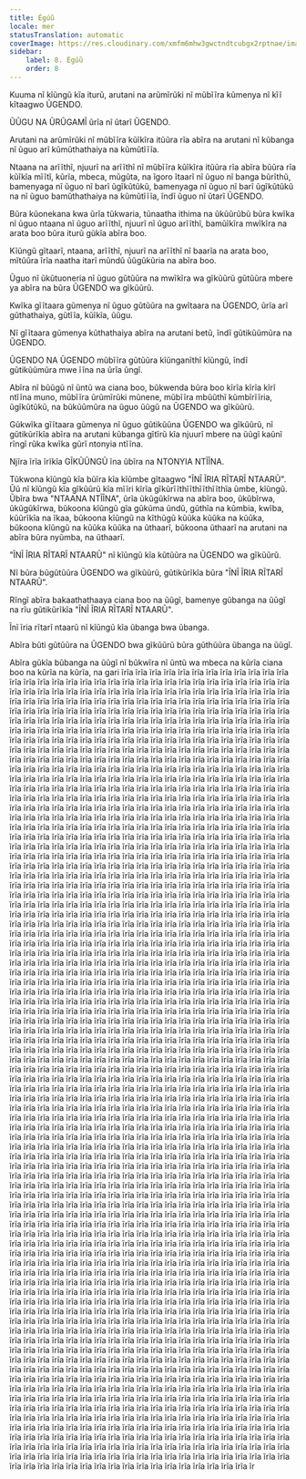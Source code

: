 ```yaml
---
title: Égúũ
locale: mer
statusTranslation: automatic
coverImage: https://res.cloudinary.com/xmfm6mhw3gwctndtcubgx2rptnae/image/upload/v1740337243/small_cover_educacion_fundamental_a051170f1c.webp
sidebar:
    label: 8. Égúũ
    order: 8
---
```

Kuuma nĩ kĩũngũ kĩa iturũ, arutani na arũmĩrũki nĩ mũbĩĩra kũmenya nĩ kĩĩ kĩtaagwo ŨGENDO.

ŨŨGU NA ŨRŨGAMĨ ũrĩa nĩ ũtarĩ ŨGENDO.

Arutani na arũmĩrũki nĩ mũbĩĩra kũĩkĩra itũũra rĩa abĩra na arutani nĩ kũbanga nĩ ũguo arĩ kũmũthathaiya na kũmũtĩĩĩa.

Ntaana na arĩĩthĩ, njuurĩ na arĩĩthĩ nĩ mũbĩĩra kũĩkĩra itũũra rĩa abĩra bũũra rĩa kũĩkĩa mĩĩtĩ, kũrĩa, mbeca, mũgũta, na ĩgoro ĩtaarĩ nĩ ũguo nĩ banga bũrĩthũ, bamenyaga nĩ ũguo nĩ barĩ ũgĩkũtũkũ, bamenyaga nĩ ũguo nĩ barĩ ũgĩkũtũkũ na nĩ ũguo bamũthathaiya na kũmũtĩĩĩa, ĩndĩ ũguo nĩ ũtarĩ ŨGENDO.

Bũra kũonekana kwa ũrĩa tũkwaria, tũnaatha ithima na ũkũũrũbũ bũra kwĩka nĩ ũguo ntaana nĩ ũguo arĩĩthĩ, njuurĩ nĩ ũguo arĩĩthĩ, bamũĩkĩra mwĩkĩra na arata boo bũra iturũ gũkĩa abĩra boo.

Kĩũngũ gĩtaarĩ, ntaana, arĩĩthĩ, njuurĩ na arĩĩthĩ nĩ baarĩa na arata boo, mĩtũũra ĩrĩa naatha itarĩ mũndũ ũũgũkũria na abĩra boo.

Ũguo nĩ ũkũtuoneria nĩ ũguo gũtũũra na mwĩkĩra wa gĩkũũrũ gũtũũra mbere ya abĩra na bũra ŨGENDO wa gĩkũũrũ.

Kwĩka gĩĩtaara gũmenya nĩ ũguo gũtũũra na gwĩtaara na ŨGENDO, ũrĩa arĩ gũthathaiya, gũtĩĩa, kũĩkĩa, ũũgu.

Nĩ gĩĩtaara gũmenya kũthathaiya abĩra na arutani betũ, ĩndĩ gũtikũũmũra na ŨGENDO.

ŨGENDO NA ŨGENDO mũbĩĩra gũtũũra kĩũnganĩthĩ kĩũngũ, ĩndĩ gũtikũũmũra mwe ĩĩna na ũrĩa ũngĩ.

Abĩra nĩ bũũgũ nĩ ũntũ wa ciana boo, bũkwenda bũra boo kĩrĩa kĩrĩa kĩrĩ ntĩĩna muno, mũbĩĩra ũrũmĩrũki mũnene, mũbĩĩra mbũũthĩ kũmbĩrĩĩria, ũgĩkũtũkũ, na bũkũũmũra na ũguo ũũgũ na ŨGENDO wa gĩkũũrũ.

Gũkwĩka gĩĩtaara gũmenya nĩ ũguo gũtikũũna ŨGENDO wa gĩkũũrũ, nĩ gũtikũrĩkĩa abĩra na arutani kũbanga gĩtĩrũ kĩa njuurĩ mbere na ũũgĩ kaũnĩ rĩngĩ rũka kwĩka gũrĩ ntonyia ntĩĩna.

Njĩra ĩrĩa ĩrĩkĩa GĨKŨŨNGŨ ĩna ũbĩra na NTONYIA NTĨĨNA.

Tũkwona kĩũngũ kĩa bũĩra kĩa kĩũmbe gĩtaagwo "ĨNĨ ĨRIA RĨTARĨ NTAARŨ". Ũũ nĩ kĩũngũ kĩa gĩkũũrũ kĩa mĩĩri kĩrĩa gĩkũrĩĩthĩĩthĩĩthĩĩthĩa ũmbe, kĩũngũ. Ũbĩra bwa "NTAANA NTĨĨNA", ũrĩa ũkũgũkĩrwa na abĩra boo, ũkũbĩrwa, ũkũgũkĩrwa, bũkoona kĩũngũ gĩa gũkũma ũndũ, gũthĩa na kũmbia, kwĩba, kũũrĩkĩa na ĩkaa, bũkoona kĩũngũ na kĩthũgũ kũũka kũũka na kũũka, bũkoona kĩũngũ na kũũka kũũka na ũthaarĩ, bũkoona ũthaarĩ na arutani na abĩra bũra nyũmba, na ũthaarĩ.

"ĨNĨ ĨRIA RĨTARĨ NTAARŨ" nĩ kĩũngũ kĩa kũtũũra na ŨGENDO wa gĩkũũrũ.

Nĩ bũra bũgũtũũra ŨGENDO wa gĩkũũrũ, gũtikũrĩkĩa bũra "ĨNĨ ĨRIA RĨTARĨ NTAARŨ".

Rĩngĩ abĩra bakaathathaaya ciana boo na ũũgĩ, bamenye gũbanga na ũũgĩ na rĩu gũtikũrĩkĩa "ĨNĨ ĨRIA RĨTARĨ NTAARŨ".

Ĩnĩ ĩria rĩtarĩ ntaarũ nĩ kĩũngũ kĩa ũbanga bwa ũbanga.

Abĩra bũti gũtũũra na ŨGENDO bwa gĩkũũrũ bũra gũthũũra ũbanga na ũũgĩ.

Abĩra gũkĩa bũbanga na ũũgĩ nĩ bũkwĩra nĩ ũntũ wa mbeca na kũrĩa ciana boo na kũrĩa na kũrĩa, na gari ĩrĩa ĩrĩa ĩrĩa ĩrĩa ĩrĩa ĩrĩa ĩrĩa ĩrĩa ĩrĩa ĩrĩa ĩrĩa ĩrĩa ĩrĩa ĩrĩa ĩrĩa ĩrĩa ĩrĩa ĩrĩa ĩrĩa ĩrĩa ĩrĩa ĩrĩa ĩrĩa ĩrĩa ĩrĩa ĩrĩa ĩrĩa ĩrĩa ĩrĩa ĩrĩa ĩrĩa ĩrĩa ĩrĩa ĩrĩa ĩrĩa ĩrĩa ĩrĩa ĩrĩa ĩrĩa ĩrĩa ĩrĩa ĩrĩa ĩrĩa ĩrĩa ĩrĩa ĩrĩa ĩrĩa ĩrĩa ĩrĩa ĩrĩa ĩrĩa ĩrĩa ĩrĩa ĩrĩa ĩrĩa ĩrĩa ĩrĩa ĩrĩa ĩrĩa ĩrĩa ĩrĩa ĩrĩa ĩrĩa ĩrĩa ĩrĩa ĩrĩa ĩrĩa ĩrĩa ĩrĩa ĩrĩa ĩrĩa ĩrĩa ĩrĩa ĩrĩa ĩrĩa ĩrĩa ĩrĩa ĩrĩa ĩrĩa ĩrĩa ĩrĩa ĩrĩa ĩrĩa ĩrĩa ĩrĩa ĩrĩa ĩrĩa ĩrĩa ĩrĩa ĩrĩa ĩrĩa ĩrĩa ĩrĩa ĩrĩa ĩrĩa ĩrĩa ĩrĩa ĩrĩa ĩrĩa ĩrĩa ĩrĩa ĩrĩa ĩrĩa ĩrĩa ĩrĩa ĩrĩa ĩrĩa ĩrĩa ĩrĩa ĩrĩa ĩrĩa ĩrĩa ĩrĩa ĩrĩa ĩrĩa ĩrĩa ĩrĩa ĩrĩa ĩrĩa ĩrĩa ĩrĩa ĩrĩa ĩrĩa ĩrĩa ĩrĩa ĩrĩa ĩrĩa ĩrĩa ĩrĩa ĩrĩa ĩrĩa ĩrĩa ĩrĩa ĩrĩa ĩrĩa ĩrĩa ĩrĩa ĩrĩa ĩrĩa ĩrĩa ĩrĩa ĩrĩa ĩrĩa ĩrĩa ĩrĩa ĩrĩa ĩrĩa ĩrĩa ĩrĩa ĩrĩa ĩrĩa ĩrĩa ĩrĩa ĩrĩa ĩrĩa ĩrĩa ĩrĩa ĩrĩa ĩrĩa ĩrĩa ĩrĩa ĩrĩa ĩrĩa ĩrĩa ĩrĩa ĩrĩa ĩrĩa ĩrĩa ĩrĩa ĩrĩa ĩrĩa ĩrĩa ĩrĩa ĩrĩa ĩrĩa ĩrĩa ĩrĩa ĩrĩa ĩrĩa ĩrĩa ĩrĩa ĩrĩa ĩrĩa ĩrĩa ĩrĩa ĩrĩa ĩrĩa ĩrĩa ĩrĩa ĩrĩa ĩrĩa ĩrĩa ĩrĩa ĩrĩa ĩrĩa ĩrĩa ĩrĩa ĩrĩa ĩrĩa ĩrĩa ĩrĩa ĩrĩa ĩrĩa ĩrĩa ĩrĩa ĩrĩa ĩrĩa ĩrĩa ĩrĩa ĩrĩa ĩrĩa ĩrĩa ĩrĩa ĩrĩa ĩrĩa ĩrĩa ĩrĩa ĩrĩa ĩrĩa ĩrĩa ĩrĩa ĩrĩa ĩrĩa ĩrĩa ĩrĩa ĩrĩa ĩrĩa ĩrĩa ĩrĩa ĩrĩa ĩrĩa ĩrĩa ĩrĩa ĩrĩa ĩrĩa ĩrĩa ĩrĩa ĩrĩa ĩrĩa ĩrĩa ĩrĩa ĩrĩa ĩrĩa ĩrĩa ĩrĩa ĩrĩa ĩrĩa ĩrĩa ĩrĩa ĩrĩa ĩrĩa ĩrĩa ĩrĩa ĩrĩa ĩrĩa ĩrĩa ĩrĩa ĩrĩa ĩrĩa ĩrĩa ĩrĩa ĩrĩa ĩrĩa ĩrĩa ĩrĩa ĩrĩa ĩrĩa ĩrĩa ĩrĩa ĩrĩa ĩrĩa ĩrĩa ĩrĩa ĩrĩa ĩrĩa ĩrĩa ĩrĩa ĩrĩa ĩrĩa ĩrĩa ĩrĩa ĩrĩa ĩrĩa ĩrĩa ĩrĩa ĩrĩa ĩrĩa ĩrĩa ĩrĩa ĩrĩa ĩrĩa ĩrĩa ĩrĩa ĩrĩa ĩrĩa ĩrĩa ĩrĩa ĩrĩa ĩrĩa ĩrĩa ĩrĩa ĩrĩa ĩrĩa ĩrĩa ĩrĩa ĩrĩa ĩrĩa ĩrĩa ĩrĩa ĩrĩa ĩrĩa ĩrĩa ĩrĩa ĩrĩa ĩrĩa ĩrĩa ĩrĩa ĩrĩa ĩrĩa ĩrĩa ĩrĩa ĩrĩa ĩrĩa ĩrĩa ĩrĩa ĩrĩa ĩrĩa ĩrĩa ĩrĩa ĩrĩa ĩrĩa ĩrĩa ĩrĩa ĩrĩa ĩrĩa ĩrĩa ĩrĩa ĩrĩa ĩrĩa ĩrĩa ĩrĩa ĩrĩa ĩrĩa ĩrĩa ĩrĩa ĩrĩa ĩrĩa ĩrĩa ĩrĩa ĩrĩa ĩrĩa ĩrĩa ĩrĩa ĩrĩa ĩrĩa ĩrĩa ĩrĩa ĩrĩa ĩrĩa ĩrĩa ĩrĩa ĩrĩa ĩrĩa ĩrĩa ĩrĩa ĩrĩa ĩrĩa ĩrĩa ĩrĩa ĩrĩa ĩrĩa ĩrĩa ĩrĩa ĩrĩa ĩrĩa ĩrĩa ĩrĩa ĩrĩa ĩrĩa ĩrĩa ĩrĩa ĩrĩa ĩrĩa ĩrĩa ĩrĩa ĩrĩa ĩrĩa ĩrĩa ĩrĩa ĩrĩa ĩrĩa ĩrĩa ĩrĩa ĩrĩa ĩrĩa ĩrĩa ĩrĩa ĩrĩa ĩrĩa ĩrĩa ĩrĩa ĩrĩa ĩrĩa ĩrĩa ĩrĩa ĩrĩa ĩrĩa ĩrĩa ĩrĩa ĩrĩa ĩrĩa ĩrĩa ĩrĩa ĩrĩa ĩrĩa ĩrĩa ĩrĩa ĩrĩa ĩrĩa ĩrĩa ĩrĩa ĩrĩa ĩrĩa ĩrĩa ĩrĩa ĩrĩa ĩrĩa ĩrĩa ĩrĩa ĩrĩa ĩrĩa ĩrĩa ĩrĩa ĩrĩa ĩrĩa ĩrĩa ĩrĩa ĩrĩa ĩrĩa ĩrĩa ĩrĩa ĩrĩa ĩrĩa ĩrĩa ĩrĩa ĩrĩa ĩrĩa ĩrĩa ĩrĩa ĩrĩa ĩrĩa ĩrĩa ĩrĩa ĩrĩa ĩrĩa ĩrĩa ĩrĩa ĩrĩa ĩrĩa ĩrĩa ĩrĩa ĩrĩa ĩrĩa ĩrĩa ĩrĩa ĩrĩa ĩrĩa ĩrĩa ĩrĩa ĩrĩa ĩrĩa ĩrĩa ĩrĩa ĩrĩa ĩrĩa ĩrĩa ĩrĩa ĩrĩa ĩrĩa ĩrĩa ĩrĩa ĩrĩa ĩrĩa ĩrĩa ĩrĩa ĩrĩa ĩrĩa ĩrĩa ĩrĩa ĩrĩa ĩrĩa ĩrĩa ĩrĩa ĩrĩa ĩrĩa ĩrĩa ĩrĩa ĩrĩa ĩrĩa ĩrĩa ĩrĩa ĩrĩa ĩrĩa ĩrĩa ĩrĩa ĩrĩa ĩrĩa ĩrĩa ĩrĩa ĩrĩa ĩrĩa ĩrĩa ĩrĩa ĩrĩa ĩrĩa ĩrĩa ĩrĩa ĩrĩa ĩrĩa ĩrĩa ĩrĩa ĩrĩa ĩrĩa ĩrĩa ĩrĩa ĩrĩa ĩrĩa ĩrĩa ĩrĩa ĩrĩa ĩrĩa ĩrĩa ĩrĩa ĩrĩa ĩrĩa ĩrĩa ĩrĩa ĩrĩa ĩrĩa ĩrĩa ĩrĩa ĩrĩa ĩrĩa ĩrĩa ĩrĩa ĩrĩa ĩrĩa ĩrĩa ĩrĩa ĩrĩa ĩrĩa ĩrĩa ĩrĩa ĩrĩa ĩrĩa ĩrĩa ĩrĩa ĩrĩa ĩrĩa ĩrĩa ĩrĩa ĩrĩa ĩrĩa ĩrĩa ĩrĩa ĩrĩa ĩrĩa ĩrĩa ĩrĩa ĩrĩa ĩrĩa ĩrĩa ĩrĩa ĩrĩa ĩrĩa ĩrĩa ĩrĩa ĩrĩa ĩrĩa ĩrĩa ĩrĩa ĩrĩa ĩrĩa ĩrĩa ĩrĩa ĩrĩa ĩrĩa ĩrĩa ĩrĩa ĩrĩa ĩrĩa ĩrĩa ĩrĩa ĩrĩa ĩrĩa ĩrĩa ĩrĩa ĩrĩa ĩrĩa ĩrĩa ĩrĩa ĩrĩa ĩrĩa ĩrĩa ĩrĩa ĩrĩa ĩrĩa ĩrĩa ĩrĩa ĩrĩa ĩrĩa ĩrĩa ĩrĩa ĩrĩa ĩrĩa ĩrĩa ĩrĩa ĩrĩa ĩrĩa ĩrĩa ĩrĩa ĩrĩa ĩrĩa ĩrĩa ĩrĩa ĩrĩa ĩrĩa ĩrĩa ĩrĩa ĩrĩa ĩrĩa ĩrĩa ĩrĩa ĩrĩa ĩrĩa ĩrĩa ĩrĩa ĩrĩa ĩrĩa ĩrĩa ĩrĩa ĩrĩa ĩrĩa ĩrĩa ĩrĩa ĩrĩa ĩrĩa ĩrĩa ĩrĩa ĩrĩa ĩrĩa ĩrĩa ĩrĩa ĩrĩa ĩrĩa ĩrĩa ĩrĩa ĩrĩa ĩrĩa ĩrĩa ĩrĩa ĩrĩa ĩrĩa ĩrĩa ĩrĩa ĩrĩa ĩrĩa ĩrĩa ĩrĩa ĩrĩa ĩrĩa ĩrĩa ĩrĩa ĩrĩa ĩrĩa ĩrĩa ĩrĩa ĩrĩa ĩrĩa ĩrĩa ĩrĩa ĩrĩa ĩrĩa ĩrĩa ĩrĩa ĩrĩa ĩrĩa ĩrĩa ĩrĩa ĩrĩa ĩrĩa ĩrĩa ĩrĩa ĩrĩa ĩrĩa ĩrĩa ĩrĩa ĩrĩa ĩrĩa ĩrĩa ĩrĩa ĩrĩa ĩrĩa ĩrĩa ĩrĩa ĩrĩa ĩrĩa ĩrĩa ĩrĩa ĩrĩa ĩrĩa ĩrĩa ĩrĩa ĩrĩa ĩrĩa ĩrĩa ĩrĩa ĩrĩa ĩrĩa ĩrĩa ĩrĩa ĩrĩa ĩrĩa ĩrĩa ĩrĩa ĩrĩa ĩrĩa ĩrĩa ĩrĩa ĩrĩa ĩrĩa ĩrĩa ĩrĩa ĩrĩa ĩrĩa ĩrĩa ĩrĩa ĩrĩa ĩrĩa ĩrĩa ĩrĩa ĩrĩa ĩrĩa ĩrĩa ĩrĩa ĩrĩa ĩrĩa ĩrĩa ĩrĩa ĩrĩa ĩrĩa ĩrĩa ĩrĩa ĩrĩa ĩrĩa ĩrĩa ĩrĩa ĩrĩa ĩrĩa ĩrĩa ĩrĩa ĩrĩa ĩrĩa ĩrĩa ĩrĩa ĩrĩa ĩrĩa ĩrĩa ĩrĩa ĩrĩa ĩrĩa ĩrĩa ĩrĩa ĩrĩa ĩrĩa ĩrĩa ĩrĩa ĩrĩa ĩrĩa ĩrĩa ĩrĩa ĩrĩa ĩrĩa ĩrĩa ĩrĩa ĩrĩa ĩrĩa ĩrĩa ĩrĩa ĩrĩa ĩrĩa ĩrĩa ĩrĩa ĩrĩa ĩrĩa ĩrĩa ĩrĩa ĩrĩa ĩrĩa ĩrĩa ĩrĩa ĩrĩa ĩrĩa ĩrĩa ĩrĩa ĩrĩa ĩrĩa ĩrĩa ĩrĩa ĩrĩa ĩrĩa ĩrĩa ĩrĩa ĩrĩa ĩrĩa ĩrĩa ĩrĩa ĩrĩa ĩrĩa ĩrĩa ĩrĩa ĩrĩa ĩrĩa ĩrĩa ĩrĩa ĩrĩa ĩrĩa ĩrĩa ĩrĩa ĩrĩa ĩrĩa ĩrĩa ĩrĩa ĩrĩa ĩrĩa ĩrĩa ĩrĩa ĩrĩa ĩrĩa ĩrĩa ĩrĩa ĩrĩa ĩrĩa ĩrĩa ĩrĩa ĩrĩa ĩrĩa ĩrĩa ĩrĩa ĩrĩa ĩrĩa ĩrĩa ĩrĩa ĩrĩa ĩrĩa ĩrĩa ĩrĩa ĩrĩa ĩrĩa ĩrĩa ĩrĩa ĩrĩa ĩrĩa ĩrĩa ĩrĩa ĩrĩa ĩrĩa ĩrĩa ĩrĩa ĩrĩa ĩrĩa ĩrĩa ĩrĩa ĩrĩa ĩrĩa ĩrĩa ĩrĩa ĩrĩa ĩrĩa ĩrĩa ĩrĩa ĩrĩa ĩrĩa ĩrĩa ĩrĩa ĩrĩa ĩrĩa ĩrĩa ĩrĩa ĩrĩa ĩrĩa ĩrĩa ĩrĩa ĩrĩa ĩrĩa ĩrĩa ĩrĩa ĩrĩa ĩrĩa ĩrĩa ĩrĩa ĩrĩa ĩrĩa ĩrĩa ĩrĩa ĩrĩa ĩrĩa ĩrĩa ĩrĩa ĩrĩa ĩrĩa ĩrĩa ĩrĩa ĩrĩa ĩrĩa ĩrĩa ĩrĩa ĩrĩa ĩrĩa ĩrĩa ĩrĩa ĩrĩa ĩrĩa ĩrĩa ĩrĩa ĩrĩa ĩrĩa ĩrĩa ĩrĩa ĩrĩa ĩrĩa ĩrĩa ĩrĩa ĩrĩa ĩrĩa ĩrĩa ĩrĩa ĩrĩa ĩrĩa ĩrĩa ĩrĩa ĩrĩa ĩrĩa ĩrĩa ĩrĩa ĩrĩa ĩrĩa ĩrĩa ĩrĩa ĩrĩa ĩrĩa ĩrĩa ĩrĩa ĩrĩa ĩrĩa ĩrĩa ĩrĩa ĩrĩa ĩrĩa ĩrĩa ĩrĩa ĩrĩa ĩrĩa ĩrĩa ĩrĩa ĩrĩa ĩrĩa ĩrĩa ĩrĩa ĩrĩa ĩrĩa ĩrĩa ĩrĩa ĩrĩa ĩrĩa ĩrĩa ĩrĩa ĩrĩa ĩrĩa ĩrĩa ĩrĩa ĩrĩa ĩrĩa ĩrĩa ĩrĩa ĩrĩa ĩrĩa ĩrĩa ĩrĩa ĩrĩa ĩrĩa ĩrĩa ĩrĩa ĩrĩa ĩrĩa ĩrĩa ĩrĩa ĩrĩa ĩrĩa ĩrĩa ĩrĩa ĩrĩa ĩrĩa ĩrĩa ĩrĩa ĩrĩa ĩrĩa ĩrĩa ĩrĩa ĩrĩa ĩrĩa ĩrĩa ĩrĩa ĩrĩa ĩrĩa ĩrĩa ĩrĩa ĩrĩa ĩrĩa ĩrĩa ĩrĩa ĩrĩa ĩrĩa ĩrĩa ĩrĩa ĩrĩa ĩrĩa ĩrĩa ĩrĩa ĩrĩa ĩrĩa ĩrĩa ĩrĩa ĩrĩa ĩrĩa ĩrĩa ĩrĩa ĩrĩa ĩrĩa ĩrĩa ĩrĩa ĩrĩa ĩrĩa ĩrĩa ĩrĩa ĩrĩa ĩrĩa ĩrĩa ĩrĩa ĩrĩa ĩrĩa ĩrĩa ĩrĩa ĩrĩa ĩrĩa ĩrĩa ĩrĩa ĩrĩa ĩrĩa ĩrĩa ĩrĩa ĩrĩa ĩrĩa ĩrĩa ĩrĩa ĩrĩa ĩrĩa ĩrĩa ĩrĩa ĩrĩa ĩrĩa ĩrĩa ĩrĩa ĩrĩa ĩrĩa ĩrĩa ĩrĩa ĩrĩa ĩrĩa ĩrĩa ĩrĩa ĩrĩa ĩrĩa ĩrĩa ĩrĩa ĩrĩa ĩrĩa ĩrĩa ĩrĩa ĩrĩa ĩrĩa ĩrĩa ĩrĩa ĩrĩa ĩrĩa ĩrĩa ĩrĩa ĩrĩa ĩrĩa ĩrĩa ĩrĩa ĩrĩa ĩrĩa ĩrĩa ĩrĩa ĩrĩa ĩrĩa ĩrĩa ĩrĩa ĩrĩa ĩrĩa ĩrĩa ĩrĩa ĩrĩa ĩrĩa ĩrĩa ĩrĩa ĩrĩa ĩrĩa ĩrĩa ĩrĩa ĩrĩa ĩrĩa ĩrĩa ĩrĩa ĩrĩa ĩrĩa ĩrĩa ĩrĩa ĩrĩa ĩrĩa ĩrĩa ĩrĩa ĩrĩa ĩrĩa ĩrĩa ĩrĩa ĩrĩa ĩrĩa ĩrĩa ĩrĩa ĩrĩa ĩrĩa ĩrĩa ĩrĩa ĩrĩa ĩrĩa ĩrĩa ĩrĩa ĩrĩa ĩrĩa ĩrĩa ĩrĩa ĩrĩa ĩrĩa ĩrĩa ĩrĩa ĩrĩa ĩrĩa ĩrĩa ĩrĩa ĩrĩa ĩrĩa ĩrĩa ĩrĩa ĩrĩa ĩrĩa ĩrĩa ĩrĩa ĩrĩa ĩrĩa ĩrĩa ĩrĩa ĩrĩa ĩrĩa ĩrĩa ĩrĩa ĩrĩa ĩrĩa ĩrĩa ĩrĩa ĩrĩa ĩrĩa ĩrĩa ĩrĩa ĩrĩa ĩrĩa ĩrĩa ĩrĩa ĩrĩa ĩrĩa ĩrĩa ĩrĩa ĩrĩa ĩrĩa ĩrĩa ĩrĩa ĩrĩa ĩrĩa ĩrĩa ĩrĩa ĩrĩa ĩrĩa ĩrĩa ĩrĩa ĩrĩa ĩrĩa ĩrĩa ĩrĩa ĩrĩa ĩrĩa ĩrĩa ĩrĩa ĩrĩa ĩrĩa ĩrĩa ĩrĩa ĩrĩa ĩrĩa ĩrĩa ĩrĩa ĩrĩa ĩrĩa ĩrĩa ĩrĩa ĩrĩa ĩrĩa ĩrĩa ĩrĩa ĩrĩa ĩrĩa ĩrĩa ĩrĩa ĩrĩa ĩrĩa ĩrĩa ĩrĩa ĩrĩa ĩrĩa ĩrĩa ĩrĩa ĩrĩa ĩrĩa ĩrĩa ĩrĩa ĩrĩa ĩrĩa ĩrĩa ĩrĩa ĩrĩa ĩrĩa ĩrĩa ĩrĩa ĩrĩa ĩrĩa ĩrĩa ĩrĩa ĩrĩa ĩrĩa ĩrĩa ĩrĩa ĩrĩa ĩrĩa ĩrĩa ĩrĩa ĩrĩa ĩrĩa ĩrĩa ĩrĩa ĩrĩa ĩrĩa ĩrĩa ĩrĩa ĩrĩa ĩrĩa ĩrĩa ĩrĩa ĩrĩa ĩrĩa ĩrĩa ĩrĩa ĩrĩa ĩrĩa ĩrĩa ĩrĩa ĩrĩa ĩrĩa ĩrĩa ĩrĩa ĩrĩa ĩrĩa ĩrĩa ĩrĩa ĩrĩa ĩrĩa ĩrĩa ĩrĩa ĩrĩa ĩrĩa ĩrĩa ĩrĩa ĩrĩa ĩrĩa ĩrĩa ĩrĩa ĩrĩa ĩrĩa ĩrĩa ĩrĩa ĩrĩa ĩrĩa ĩrĩa ĩrĩa ĩrĩa ĩrĩa ĩrĩa ĩrĩa ĩrĩa ĩrĩa ĩrĩa ĩrĩa ĩrĩa ĩrĩa ĩrĩa ĩrĩa ĩrĩa ĩrĩa ĩrĩa ĩrĩa ĩrĩa ĩrĩa ĩrĩa ĩrĩa ĩrĩa ĩrĩa ĩrĩa ĩrĩa ĩrĩa ĩrĩa ĩrĩa ĩrĩa ĩrĩa ĩrĩa ĩrĩa ĩrĩa ĩrĩa ĩrĩa ĩrĩa ĩrĩa ĩrĩa ĩrĩa ĩrĩa ĩrĩa ĩrĩa ĩrĩa ĩrĩa ĩrĩa ĩrĩa ĩrĩa ĩrĩa ĩrĩa ĩrĩa ĩrĩa ĩrĩa ĩrĩa ĩrĩa ĩrĩa ĩrĩa ĩrĩa ĩrĩa ĩrĩa ĩrĩa ĩrĩa ĩrĩa ĩrĩa ĩrĩa ĩrĩa ĩrĩa ĩrĩa ĩrĩa ĩrĩa ĩrĩa ĩrĩa ĩrĩa ĩrĩa ĩrĩa ĩrĩa ĩrĩa ĩrĩa ĩrĩa ĩrĩa ĩrĩa ĩrĩa ĩrĩa ĩrĩa ĩrĩa ĩrĩa ĩrĩa ĩrĩa ĩrĩa ĩrĩa ĩrĩa ĩrĩa ĩrĩa ĩrĩa ĩrĩa ĩrĩa ĩrĩa ĩrĩa ĩrĩa ĩrĩa ĩrĩa ĩrĩa ĩrĩa ĩrĩa ĩrĩa ĩrĩa ĩrĩa ĩrĩa ĩrĩa ĩrĩa ĩrĩa ĩrĩa ĩrĩa ĩrĩa ĩrĩa ĩrĩa ĩrĩa ĩrĩa ĩrĩa ĩrĩa ĩrĩa ĩrĩa ĩrĩa ĩrĩa ĩrĩa ĩrĩa ĩrĩa ĩrĩa ĩrĩa ĩrĩa ĩrĩa ĩrĩa ĩrĩa ĩrĩa ĩrĩa ĩrĩa ĩrĩa ĩrĩa ĩrĩa ĩrĩa ĩrĩa ĩrĩa ĩrĩa ĩrĩa ĩrĩa ĩrĩa ĩrĩa ĩrĩa ĩrĩa ĩrĩa ĩrĩa ĩrĩa ĩrĩa ĩrĩa ĩrĩa ĩrĩa ĩrĩa ĩrĩa ĩrĩa ĩrĩa ĩrĩa ĩrĩa ĩrĩa ĩrĩa ĩrĩa ĩrĩa ĩrĩa ĩrĩa ĩrĩa ĩrĩa ĩrĩa ĩrĩa ĩrĩa ĩrĩa ĩrĩa ĩrĩa ĩrĩa ĩrĩa ĩrĩa ĩrĩa ĩrĩa ĩrĩa ĩrĩa ĩrĩa ĩrĩa ĩrĩa ĩrĩa ĩrĩa ĩrĩa ĩrĩa ĩrĩa ĩrĩa ĩrĩa ĩrĩa ĩrĩa ĩrĩa ĩrĩa ĩrĩa ĩrĩa ĩrĩa ĩrĩa ĩrĩa ĩrĩa ĩrĩa ĩrĩa ĩrĩa ĩrĩa ĩrĩa ĩrĩa ĩrĩa ĩrĩa ĩrĩa ĩrĩa ĩrĩa ĩrĩa ĩrĩa ĩrĩa ĩrĩa ĩrĩa ĩrĩa ĩrĩa ĩrĩa ĩrĩa ĩrĩa ĩrĩa ĩrĩa ĩrĩa ĩrĩa ĩrĩa ĩrĩa ĩrĩa ĩrĩa ĩrĩa ĩrĩa ĩrĩa ĩrĩa ĩrĩa ĩrĩa ĩrĩa ĩrĩa ĩrĩa ĩrĩa ĩrĩa ĩrĩa ĩrĩa ĩrĩa ĩrĩa ĩrĩa ĩrĩa ĩrĩa ĩrĩa ĩrĩa ĩrĩa ĩrĩa ĩrĩa ĩrĩa ĩrĩa ĩrĩa ĩrĩa ĩrĩa ĩrĩa ĩrĩa ĩrĩa ĩrĩa ĩrĩa ĩrĩa ĩrĩa ĩrĩa ĩrĩa ĩrĩa ĩrĩa ĩrĩa ĩrĩa ĩrĩa ĩrĩa ĩrĩa ĩrĩa ĩrĩa ĩrĩa ĩrĩa ĩrĩa ĩrĩa ĩrĩa ĩrĩa ĩrĩa ĩrĩa ĩrĩa ĩrĩa ĩrĩa ĩrĩa ĩrĩa ĩrĩa ĩrĩa ĩrĩa ĩrĩa ĩrĩa ĩrĩa ĩrĩa ĩrĩa ĩrĩa ĩrĩa ĩrĩa ĩrĩa ĩrĩa ĩrĩa ĩrĩa ĩrĩa ĩrĩa ĩrĩa ĩrĩa ĩrĩa ĩrĩa ĩrĩa ĩrĩa ĩrĩa ĩrĩa ĩrĩa ĩrĩa ĩrĩa ĩrĩa ĩrĩa ĩrĩa ĩrĩa ĩrĩa ĩrĩa ĩrĩa ĩrĩa ĩrĩa ĩrĩa ĩrĩa ĩrĩa ĩrĩa ĩrĩa ĩrĩa ĩrĩa ĩrĩa ĩrĩa ĩrĩa ĩr

